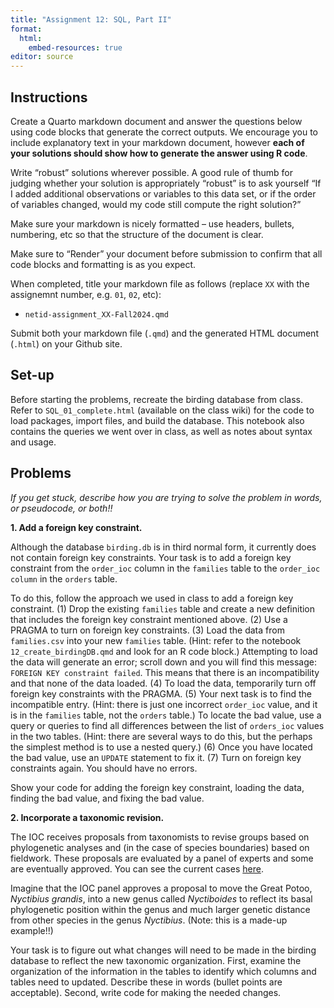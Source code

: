 ```yaml
---
title: "Assignment 12: SQL, Part II"
format: 
  html:
    embed-resources: true
editor: source
---
```


## Instructions

Create a Quarto markdown document and answer the questions below using code blocks that generate the correct outputs. We encourage you to include explanatory text in your markdown document, however **each of your solutions should show how to generate the answer using R code**.

Write "robust" solutions wherever possible. A good rule of thumb for judging whether your solution is appropriately "robust" is to ask yourself "If I added additional observations or variables to this data set, or if the order of variables changed, would my code still compute the right solution?"

Make sure your markdown is nicely formatted -- use headers, bullets, numbering, etc so that the structure of the document is clear.

Make sure to "Render" your document before submission to confirm that all code blocks and formatting is as you expect.

When completed, title your markdown file as follows (replace `XX` with the assignemnt number, e.g. `01`, `02`, etc):

-   `netid-assignment_XX-Fall2024.qmd`

Submit both your markdown file (`.qmd`) and the generated HTML document (`.html`) on your Github site.


## Set-up 

Before starting the problems, recreate the birding database from class. Refer to `SQL_01_complete.html` (available on the class wiki) for the code to load packages, import files, and build the database. This notebook also contains the queries we went over in class, as well as notes about syntax and usage. 

## Problems

*If you get stuck, describe how you are trying to solve the problem in words, or pseudocode, or both!!*

**1. Add a foreign key constraint.**

Although the database `birding.db` is in third normal form, it currently does not contain foreign key constraints. Your task is to add a foreign key constraint from the `order_ioc` column in the `families` table to the `order_ioc column` in the `orders` table. 

To do this, follow the approach we used in class to add a foreign key constraint. (1) Drop the existing `families` table and create a new definition that includes the foreign key constraint mentioned above. (2) Use a PRAGMA to turn on foreign key constraints. (3) Load the data from `families.csv` into your new `families` table. (Hint: refer to the notebook `12_create_birdingDB.qmd` and look for an R code block.) Attempting to load the data will generate an error; scroll down and you will find this message: `FOREIGN KEY constraint failed`. This means that there is an incompatibility and that none of the data loaded. (4) To load the data, temporarily turn off foreign key constraints with the PRAGMA. (5) Your next task is to find the incompatible entry. (Hint: there is just one incorrect `order_ioc` value, and it is in the `families` table, not the `orders` table.) To locate the bad value, use a query or queries to find all differences between the list of `orders_ioc` values in the two tables. (Hint: there are several ways to do this, but the perhaps the simplest method is to use a nested query.) (6) Once you have located the bad value, use an `UPDATE` statement to fix it. (7) Turn on foreign key constraints again. You should have no errors.

Show your code for adding the foreign key constraint, loading the data, finding the bad value, and fixing the bad value.

**2. Incorporate a taxonomic revision.** 

The IOC receives proposals from taxonomists to revise groups based on phylogenetic analyses and (in the case of species boundaries) based on fieldwork. These proposals are evaluated by a panel of experts and some are eventually approved. You can see the current cases [here](https://www.worldbirdnames.org/new/updates/proposed-splits/).

Imagine that the IOC panel approves a proposal to move the Great Potoo, *Nyctibius grandis*, into a new genus called *Nyctiboides* to reflect its basal phylogenetic position within the genus and much larger genetic distance from other species in the genus *Nyctibius*. (Note: this is a made-up example!!) 

Your task is to figure out what changes will need to be made in the birding database to reflect the new taxonomic organization. First, examine the organization of the information in the tables to identify which columns and tables need to updated. Describe these in words (bullet points are acceptable). Second, write code for making the needed changes.


